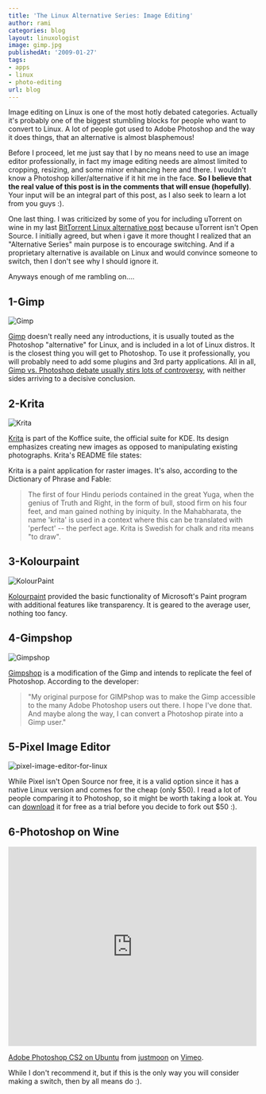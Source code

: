 ```yaml
---
title: 'The Linux Alternative Series: Image Editing'
author: rami
categories: blog
layout: linuxologist
image: gimp.jpg
publishedAt: '2009-01-27'
tags:
- apps
- linux
- photo-editing
url: blog
---
```


Image editing on Linux is one of the most hotly debated categories. Actually it's probably one of the biggest stumbling blocks for people who want to convert to Linux. A lot of people got used to Adobe Photoshop and the way it does things, that an alternative is almost blasphemous!

Before I proceed, let me just say that I by no means need to use an image editor professionally, in fact my image editing needs are almost limited to cropping, resizing, and some minor enhancing here and there. I wouldn't know a Photoshop killer/alternative if it hit me in the face. **So I believe that the real value of this post is in the comments that will ensue (hopefully)**. Your input will be an integral part of this post, as I also seek to learn a lot from you guys :).

One last thing. I was criticized by some of you for including uTorrent on wine in my last [BitTorrent Linux alternative post](/2009/01/11/the-linux-applications-alternative-series-bittorrent) because uTorrent isn't Open Source. I initially agreed, but when i gave it more thought I realized that an "Alternative Series" main purpose is to encourage switching. And if a proprietary alternative is available on Linux and would convince someone to switch, then I don't see why I should ignore it.

Anyways enough of me rambling on....

## 1-Gimp

![Gimp](/assets/images/content/blog/gimp.jpg)

[Gimp](http://www.gimp.org) doesn't really need any introductions, it is usually touted as the Photoshop "alternative" for Linux, and is included in a lot of Linux distros. It is the closest thing you will get to Photoshop. To use it professionally, you will probably need to add some plugins and 3rd party applications. All in all, [Gimp vs. Photoshop debate usually stirs lots of controversy](http://developers.slashdot.org/article.pl?sid=04/04/30/217225), with neither sides arriving to a decisive conclusion.

## 2-Krita

![Krita](/assets/images/content/blog/krita.png)

[Krita](http://www.koffice.org/krita/) is part of the Koffice suite, the official suite for KDE. Its design emphasizes creating new images as opposed to manipulating existing photographs. Krita's README file states:

Krita is a paint application for raster images. It's also, according to the Dictionary of Phrase and Fable:

> The first of four Hindu periods contained in the great Yuga, when the genius of Truth and Right, in the form of bull, stood firm on his four feet, and man gained nothing by iniquity. In the Mahabharata, the name 'krita' is used in a context where this can be translated with 'perfect' -- the perfect age. Krita is Swedish for chalk and rita means "to draw".

## 3-Kolourpaint

![KolourPaint](/assets/images/content/blog/kolourpaint.png)

[Kolourpaint](http://kolourpaint.sourceforge.net/) provided the basic functionality of Microsoft's Paint program with additional features like transparency. It is geared to the average user, nothing too fancy.

## 4-Gimpshop

![Gimpshop](/assets/images/content/blog/gimpshop.png)

[Gimpshop](http://www.gimpshop.com/) is a modification of the Gimp and intends to replicate the feel of Photoshop. According to the developer:

> "My original purpose for GIMPshop was to make the Gimp accessible to the many Adobe Photoshop users out there. I hope I've done that. And maybe along the way, I can convert a Photoshop pirate into a Gimp user."
> 

## 5-Pixel Image Editor

![pixel-image-editor-for-linux](/assets/images/content/blog/pixel-image-editor-for-linux.png)

While Pixel isn't Open Source nor free, it is a valid option since it has a native Linux version and comes for the cheap (only $50). I read a lot of people comparing it to Photoshop, so it might be worth taking a look at. You can [download](http://www.kanzelsberger.com/pixel/?page_id=4) it for free as a trial before you decide to fork out $50 :).

## 6-Photoshop on Wine

<iframe src="https://player.vimeo.com/video/2213968" width="500" height="401" frameborder="0" webkitallowfullscreen mozallowfullscreen allowfullscreen></iframe>
<p><a href="https://vimeo.com/2213968">Adobe Photoshop CS2 on Ubuntu</a> from <a href="https://vimeo.com/justmoon">justmoon</a> on <a href="https://vimeo.com">Vimeo</a>.</p>

While I don't recommend it, but if this is the only way you will consider making a switch, then by all means do :).
